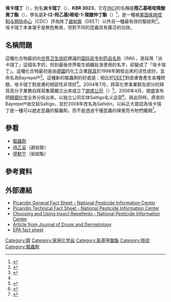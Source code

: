 {{chembox
| Verifiedfields = changed
| UNII_Ref = {{fdacite|changed|FDA}}
| UNII = N51GQX0837
| verifiedrevid = 400114166
| Name = Icaridin
| ImageFileL1 = IcaridinSVG.svg
| ImageSizeL1 = 120px
| ImageFileR1= Icaridin_3d_structure.png
| ImageSizeR2 = 120px
| IUPACName = 1-(1-methylpropoxycarbonyl)-2-(2-hydroxyethyl)piperidine<br />1-(1-甲基丙氧羰基)-2-(2-羟乙基)哌啶<br />2-(2-hydroxyethyl)-1-piperidinecarboxylic acid 1-methylpropyl ester<br />2-(2-羟乙基)-1-哌啶羧酸1-甲基丙基酯
| OtherNames= 埃卡瑞丁(icaridin)<br />派卡瑞丁(picaridin)<br />KBR 3023<br />hydroxyethyl isobutyl piperidine carboxylate<br />羟乙基哌啶羧酸异丁酯<br />sec-butyl 2-(2-hydroxyethyl)piperidine-1-carboxylate<br />2-(2-羟乙基)哌啶-1-羧酸仲丁酯
| Section1 = {{Chembox Identifiers
| CASNo = 119515-38-7
| CASNo_Ref = {{cascite|correct|??}}
|  ChemSpiderID_Ref  = {{chemspidercite|correct|chemspider}}|  ChemSpiderID  =  111359
|  InChI  =  1/C12H23NO3/c1-3-10(2)16-12(15)13-8-5-4-6-11(13)7-9-14/h10-11,14H,3-9H2,1-2H3
|  InChIKey  =  QLHULAHOXSSASE-UHFFFAOYAQ
|  StdInChI_Ref  = {{stdinchicite|correct|chemspider}}|  StdInChI  =  1S/C12H23NO3/c1-3-10(2)16-12(15)13-8-5-4-6-11(13)7-9-14/h10-11,14H,3-9H2,1-2H3
|  StdInChIKey_Ref  = {{stdinchicite|correct|chemspider}}|  StdInChIKey  =  QLHULAHOXSSASE-UHFFFAOYSA-N
|  SMILES  =  O=C(OC(C)CC)N1C(CCO)CCCC1
|  PubChem = 125098
|  UNII_Ref  = {{fdacite|correct|FDA}}|  UNII  =  N51GQX0837
|  ChEMBL_Ref  = {{ebicite|changed|EBI}}|  ChEMBL  =  2104314
}}
| Section2 = {{Chembox Properties
| Formula = C<sub>12</sub>H<sub>23</sub>NO<sub>3</sub>
| MolarMass = 229.3
| Density =
| BoilingPtC = 296
  }}
}}
'''埃卡瑞丁'''（{{lang|en|''Icaridin''}}），別名'''派卡瑞丁'''（{{lang|en|''Picaridin''}}）、'''KBR 3023'''，它在[[INCI|INCI]]的名稱是'''羥乙基哌啶羧酸異丁酯'''（{{lang|en|''hydroxyethyl isobutyl piperidine carboxylate''}}），學名是'''2-(2-羟乙基)哌啶-1-羧酸仲丁酯'''（{{lang|la|''sec''-Butyl 2-(2-hydroxyethyl)piperidine-1-carboxylate}}）<ref>{{cite web |title=埃卡瑞丁, 2-(2-羟乙基)哌啶-1-羧酸仲丁酯, 119515-38-7 |url=http://www.chemblink.com/products/119515-38-7C.htm |year=2011 |language=zh-hans |accessdate=2011-07-19 |archive-date=2020-09-22 |archive-url=https://web.archive.org/web/20200922231952/https://www.chemblink.com/products/119515-38-7C.htm |dead-url=no }}</ref>，是一種被[[美国疾病控制与预防中心|美国疾病控制与预防中心]]（CDC）評為除了[[避蚊胺|避蚊胺]]（DEET）以外另一種最有效的驅蚊劑<ref>{{cite web |url=http://www.cdc.gov/ncidod/dvbid/westnile/qa/insect_repellent.htm |title=cdc West Nile Virus - QA Insect Repellent Use and Safety |publisher=[[美国疾病控制与预防中心|美国疾病控制与预防中心]] |accessdate=2011-07-19 |date=2010-02-25 |language=en |archive-date=2013-05-13 |archive-url=https://web.archive.org/web/20130513140802/http://www.cdc.gov/ncidod/dvbid/westnile/qa/insect_repellent.htm |dead-url=no }}</ref>。
埃卡瑞丁本身幾乎是無色無臭，但對不同的昆蟲具有廣泛的功效。

== 名稱問題 ==

這種化合物最初向[[世界卫生组织|世界卫生组织]]建議的[[国际非专利药品名称|国际非专利药品名称]]（INN），是採用「派卡瑞丁」這個名字的，但到最後世界衛生組織批准使用的名字，卻變成了「埃卡瑞丁」。這種化合物最初是由[[德國|德國]]的化工企業[[拜耳|拜耳]]於1998年開發出來的活性成份，並命名為Bayrepel®<ref name=BayerTaiwan>{{cite web |url=http://www.bayer.com.tw/tc/the-bayer-group.asp |language=zh-hant |accessdate=2011-07-20 |title=關於台灣拜耳 |deadurl=yes |archiveurl=https://web.archive.org/web/20110820172512/http://www.bayer.com.tw/tc/the-bayer-group.asp |archivedate=2011-08-20 }}</ref>。這種新的驅蟲劑的好處是：相比於[[DEET|DEET]]對皮膚會產生各種問題，埃卡瑞丁對皮膚的相容性非常好<ref name=BayerTaiwan />。2004年7月，拜耳化學事業群及部分的拜耳高分子業務自拜耳集團獨立出來成立了[[朗盛公司|朗盛公司]]（{{lang|de|Lanxess AG}}）<ref name=TaiwanBayerAgency>{{cite web |url=http://www.bayer.com.tw/tc/bayer-agency-business-group.asp |title=拜耳代理事業群 |language=zh-hant |accessdate=2011-07-20 |deadurl=yes |archiveurl=https://web.archive.org/web/20110831042841/http://www.bayer.com.tw/tc/bayer-agency-business-group.asp |archivedate=2011-08-31 }}</ref>。2006年4月，朗盛宣布把[[精细化学|精细化学]]业务分拆出來，以独立公司实体Saltigo名义运营<ref>{{cite web |url=http://lanxess.cn/cn/about-lanxess-china/history-china/ |title=朗盛大事记：历史悠远的年轻公司 |language=zh-hans |accessdate=2011-07-20 |archive-url=https://web.archive.org/web/20111124045050/http://lanxess.cn/cn/about-lanxess-china/history-china/ |archive-date=2011-11-24 |dead-url=yes }}</ref>。與此同時，原來的Bayrepel®由交給Saltigo，並於2008年改名為Saltidin，以糾正大眾認為埃卡瑞丁是一種可以趕走昆蟲的驅蟲劑，而不是透過干擾昆蟲的嗅覺而令牠們離開<ref>{{cite news |url=http://pubs.acs.org/cen/news/86/i20/8620news4.html |language=en |date=2008-05-14 |accessdate=2011-07-20 |publisher=C&EN News |title=Saltigo renames insect repellant |archive-date=2008-07-04 |archive-url=https://web.archive.org/web/20080704212143/http://pubs.acs.org/cen/news/86/i20/8620news4.html |dead-url=no }}</ref>。

== 參看 ==

* [[驅蟲劑|驅蟲劑]]
* [[待乙妥|待乙妥]]（避蚊胺）
* [[伊默宁|伊默宁]]（驱蚊酯）

== 參考資料 ==
{{reflist}}

== 外部連結 ==

* [http://npic.orst.edu/factsheets/PicaridinGen.pdf Picaridin General Fact Sheet - National Pesticide Information Center] {{Wayback|url=http://npic.orst.edu/factsheets/PicaridinGen.pdf |date=20201016161125 }}
* [https://web.archive.org/web/20110904224201/http://npic.orst.edu/factsheets/Picaridintech.pdf Picaridin Technical Fact Sheet - National Pesticide Information Center]
* [http://npic.orst.edu/repel.html Choosing and Using Insect Repellents - National Pesticide Information Center] {{Wayback|url=http://npic.orst.edu/repel.html |date=20100621105036 }}
* [http://www.findarticles.com/p/articles/mi_m0PDG/is_1_3/ai_113650073 Article from Journal of Drugs and Dermatology] {{Wayback|url=http://www.findarticles.com/p/articles/mi_m0PDG/is_1_3/ai_113650073 |date=20120718073239 }}
* [http://www.epa.gov/opprd001/factsheets/picaridin.pdf EPA fact sheet]{{Wayback|url=http://www.epa.gov/opprd001/factsheets/picaridin.pdf |date=20120625201446 }}

[[Category:醇|Category:醇]]
[[Category:家用化学品|Category:家用化学品]]
[[Category:氨基甲酸酯|Category:氨基甲酸酯]]
[[Category:哌啶|Category:哌啶]]
[[Category:驅蟲劑|Category:驅蟲劑]]